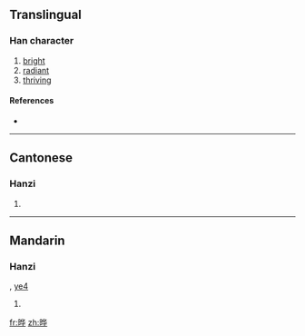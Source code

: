 {{also|曄}}
==Translingual==

===Han character===
{{Han char|rn=72|rad=日|as=06|sn=10|four=|canj=日人心十 (AOPJ)}}

# [[bright]]
# [[radiant]]
# [[thriving]]

====References====
* {{Han ref|kx=0495.241|hdz=21508.080|uh=6654|ud=26196}}

----

==Cantonese==

===Hanzi===
{{yue-hanzi|jyut=|y=yip6|tra=曄}}

# {{defn|Cantonese|sort=日06}}

----

==Mandarin==

===Hanzi===
{{cmn-hanzi|tra=曄|pin=[[yē]] ([[ye1]])|wg=yeh<sup>1</sup>}}, [[ye4]]

# {{defn|Mandarin|sort=日06}}

[[fr:晔]]
[[zh:晔]]
